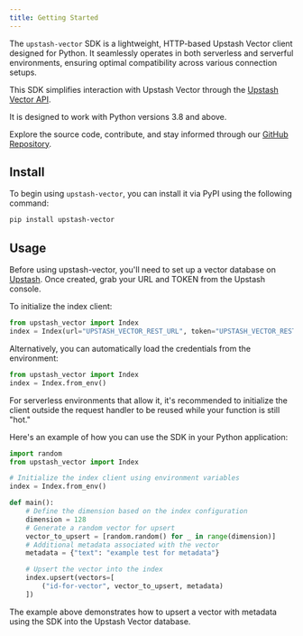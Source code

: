 ```yaml
---
title: Getting Started
---
```


The `upstash-vector` SDK is a lightweight, HTTP-based Upstash Vector client designed for Python. It seamlessly operates in both serverless and serverful environments, ensuring optimal compatibility across various connection setups.

This SDK simplifies interaction with Upstash Vector through the [Upstash Vector API](https://docs.upstash.com/vector/api/get-started).

It is designed to work with Python versions 3.8 and above.

Explore the source code, contribute, and stay informed through our [GitHub Repository](https://github.com/upstash/vector-py).
    

## Install

To begin using `upstash-vector`, you can install it via PyPI using the following command:

```bash
pip install upstash-vector
```

## Usage

Before using upstash-vector, you'll need to set up a vector database on [Upstash](https://console.upstash.com/). Once created, grab your URL and TOKEN from the Upstash console.

To initialize the index client:

```python
from upstash_vector import Index
index = Index(url="UPSTASH_VECTOR_REST_URL", token="UPSTASH_VECTOR_REST_TOKEN")
```

Alternatively, you can automatically load the credentials from the environment:


```python
from upstash_vector import Index
index = Index.from_env()
```

For serverless environments that allow it, it's recommended to initialize the client outside the request handler to be reused while your function is still "hot."

Here's an example of how you can use the SDK in your Python application:

```python
import random
from upstash_vector import Index

# Initialize the index client using environment variables
index = Index.from_env()

def main():
    # Define the dimension based on the index configuration
    dimension = 128
    # Generate a random vector for upsert
    vector_to_upsert = [random.random() for _ in range(dimension)]
    # Additional metadata associated with the vector
    metadata = {"text": "example test for metadata"}

    # Upsert the vector into the index
    index.upsert(vectors=[
        ("id-for-vector", vector_to_upsert, metadata)
    ])

```
The example above demonstrates how to upsert a vector with metadata using the SDK into the Upstash Vector database.
